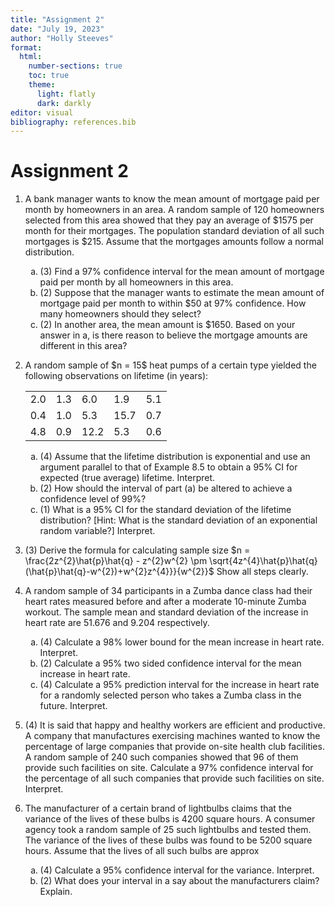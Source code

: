 ```yaml
---
title: "Assignment 2"
date: "July 19, 2023"
author: "Holly Steeves"
format: 
  html: 
    number-sections: true
    toc: true
    theme: 
      light: flatly
      dark: darkly
editor: visual
bibliography: references.bib
---
```


# Assignment 2

1.  A bank manager wants to know the mean amount of mortgage paid per month by homeowners in an area. A random sample of 120 homeowners selected from this area showed that they pay an average of \$1575 per month for their mortgages. The population standard deviation of all such mortgages is \$215. Assume that the mortgages amounts follow a normal distribution.

    a.  \(3\) Find a 97% confidence interval for the mean amount of mortgage paid per month by all homeowners in this area.
    b.  \(2\) Suppose that the manager wants to estimate the mean amount of mortgage paid per month to within \$50 at 97% confidence. How many homeowners should they select?
    c.  \(2\) In another area, the mean amount is \$1650. Based on your answer in a, is there reason to believe the mortgage amounts are different in this area?

2.  A random sample of \$n = 15\$ heat pumps of a certain type yielded the following observations on lifetime (in years):

    |     |     |      |      |     |
    |-----|-----|------|------|-----|
    | 2.0 | 1.3 | 6.0  | 1.9  | 5.1 |
    | 0.4 | 1.0 | 5.3  | 15.7 | 0.7 |
    | 4.8 | 0.9 | 12.2 | 5.3  | 0.6 |

    a.  \(4\) Assume that the lifetime distribution is exponential and use an argument parallel to that of Example 8.5 to obtain a 95% CI for expected (true average) lifetime. Interpret.
    b.  \(2\) How should the interval of part (a) be altered to achieve a confidence level of 99%?
    c.  \(1\) What is a 95% CI for the standard deviation of the lifetime distribution? \[Hint: What is the standard deviation of an exponential random variable?\] Interpret.

3.  \(3\) Derive the formula for calculating sample size $n = \frac{2z^{2}\hat{p}\hat{q} - z^{2}w^{2} \pm \sqrt{4z^{4}\hat{p}\hat{q}(\hat{p}\hat{q}-w^{2})+w^{2}z^{4}}}{w^{2}}$ Show all steps clearly.

4.  A random sample of 34 participants in a Zumba dance class had their heart rates measured before and after a moderate 10-minute Zumba workout. The sample mean and standard deviation of the increase in heart rate are 51.676 and 9.204 respectively.

    a.  \(4\) Calculate a 98% lower bound for the mean increase in heart rate. Interpret.
    b.  \(2\) Calculate a 95% two sided confidence interval for the mean increase in heart rate.
    c.  \(4\) Calculate a 95% prediction interval for the increase in heart rate for a randomly selected person who takes a Zumba class in the future. Interpret.

5.  \(4\) It is said that happy and healthy workers are efficient and productive. A company that manufactures exercising machines wanted to know the percentage of large companies that provide on-site health club facilities. A random sample of 240 such companies showed that 96 of them provide such facilities on site. Calculate a 97% confidence interval for the percentage of all such companies that provide such facilities on site. Interpret.

6.  The manufacturer of a certain brand of lightbulbs claims that the variance of the lives of these bulbs is 4200 square hours. A consumer agency took a random sample of 25 such lightbulbs and tested them. The variance of the lives of these bulbs was found to be 5200 square hours. Assume that the lives of all such bulbs are approx

    a.  \(4\) Calculate a 95% confidence interval for the variance. Interpret.
    b.  \(2\) What does your interval in a say about the manufacturers claim? Explain.

